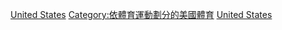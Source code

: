 {{Commons category|American football in the United States}}

[[Category:各國美式足球|United States]]
[[Category:依體育運動劃分的美國體育|Category:依體育運動劃分的美國體育]]
[[Category:北美洲美式足球|United States]]